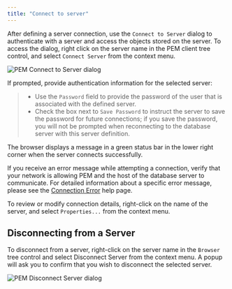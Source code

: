 ```yaml
---
title: "Connect to server"
---
```


<div id="pem_connect_to_server" class="registered_link"></div>


After defining a server connection, use the `Connect to Server` dialog to authenticate with a server and access the objects stored on the server. To access the dialog, right click on the server name in the PEM client tree control, and select `Connect Server` from the context menu.

![PEM Connect to Server dialog](../images/connect_to_server.png)

If prompted, provide authentication information for the selected server:

> -   Use the `Password` field to provide the password of the user that is associated with the defined server.
> -   Check the box next to `Save Password` to instruct the server to save the password for future connections; if you save the password, you will not be prompted when reconnecting to the database server with this server definition.

The browser displays a message in a green status bar in the lower right corner when the server connects successfully.

If you receive an error message while attempting a connection, verify that your network is allowing PEM and the host of the database server to communicate. For detailed information about a specific error message, please see the [Connection Error](../01_toc_pem_getting_started/#connect_error) help page.

To review or modify connection details, right-click on the name of the server, and select `Properties...` from the context menu.

## Disconnecting from a Server

To disconnect from a server, right-click on the server name in the `Browser` tree control and select Disconnect Server from the context menu. A popup will ask you to confirm that you wish to disconnect the selected server.

![PEM Disconnect Server dialog](../images/disconnect_server.png)
